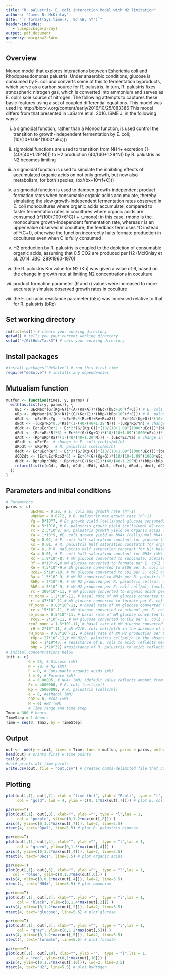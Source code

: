 ```yaml
---
title: "R. palustris- E. coli interaction Model with N2 limitation"
authors: "James B. McKinlay"
date: "`r format(Sys.time(), '%d %B, %Y')`"
header-includes:
   - \usepackage{array}
output: pdf_document
geometry: margin=2.54cm
---
```


## Overview
Monod model that explores interactions between Esherichia coli and Rhodopseudomonas palustris. Under anaerobic conditions, glucose is consumed by E. coli and converts some of this to fermentation byproducts, which serve as a carbon source for R. palustris. In turn, R. palustris fixes atmospheric nitrogen gas, which is converted into ammonium and serves as E. coli's sole source of nitrogen. The following attempts to captures these basic features using a set of coupled differential equations.
This model was used in: http://biorxiv.org/content/early/2016/10/25/083386
This model differs from that presented in LaSarre et al. 2016. ISME J. in the following ways:

(i) a sigmoidal function, rather than a Monod function, is used control the transition to growth-independent fermentation by E. coli; (10/(10+1.09^(1000*uEc)))

(ii) sigmoidal functions are used to transition from NH4+ excretion (1-(40/(40+1.29^N))) to H2 production (40/(40+1.29^N)) by R. palustris as N2 becomes limiting 

(iii) a sigmoidal function is used to simulate the inhibiting effects of accumulated organic acids on not only growth, but now also metabolism, for both species; (bx/(bx+10^(f+C)))

(iv) a sigmoidal function is used to dampen growth-independent product formation rates when consumable organic acids accumulate, thereby simulating the slow growth-independent fermentation rates observed in E. coli monocultures where organic acids accumulate, compared to faster fermentation rates in cocultures where organic acids are consumed (r*(100/(100+6^C)) + r_mono); in this case, rmono is the monoculture growth-independent fermentation rate, whereas r is an upper value observed in coculture; the feedback term uses ^C instead of ^(C+f), otherwise the function incorrectly halts formate production in cocultures even when C is fully consumed

(v) H2 production by R. palustris is coupled to the depletion of consumable organic acids, assuming that 0.5 CO2 are produced per H2 (McKinlay et al. 2014. JBC. 289:1960-1970)

(vi) the R. palustris Km value for N2 (Kn) was given a value of 6, based on the change in growth rate at limiting N2 concentrations in coculture 

(vii) product formation parameter (R and r) values were increased to more accurately simulate observed growth rates in coculture

(viii) the E. coli acid resistance parameter (bEc) was increased relative to that for R. palustris (bRp)

## Set working directory
```r
rm(list=ls()) # clears your working directory
getwd() # tells you your current working directory
setwd("~/GitHub/Task3") # sets your working directory
```

## Install packages
```r
#install.packages("deSolve") # run this first time
require("deSolve") # installs any dependencies
```

## Mutualism function
```r
mutfun <- function(times, y, parms) {
  with(as.list(c(y, parms)), { 
    uEc <- uEcMax*(G/(Kg+G))*(A/(Ka+A))*(bEc/(bEc+10^(f+C))) # E. coli growth rate
    uRp <- uRpMax*(N/(Kn+N))*(C/(Kc+C))*(bRp/(bRp+10^(f+C))) # R. palustris growth rate
    dGdt <- -uEc*Ec/Yg - (uEc*Ec*(Rc+Rf+Re+Rco2)) - Ec*(G/(Kg+G))*(10/(10+1.09^(1000*uEc)))*(bEc/(bEc+10^(f+C)))*((100/(100+6^C))*(rc+rf+re+rco2)+rc_mono+rf_mono+re_mono+rco2_mono)# change in glucose (mM/h); 
    dNdt <- -(uRp*Rp*0.5*Ra)*(1-(40/(40+1.29^N))) -(uRp*Rp/Yn) # change in N2 (mM N2/h; 0.5 accounts for half an N2 consumed for every NH4+ made)
    dCdt <- Ec*uEc*Rc*2 + Ec*2*(G/(Kg+G))*(10/(10+1.09^(1000*uEc)))*(bEc/(bEc+10^(f+C)))*(rc*(100/(100+6^C))+rc_mono) - (uRp*Rp/Yc) - 0.25*Rp*uRp*RhRp - 0.25*Rp*rHp*(C/(Kc+C))*(40/(40+1.29^N))*(bRp/(bRp+10^(f+C))) # change in organic acids except formate (mM/h); 0.25 takes into account both electrons sent to H2 and accomanying carbon to CO2
    dFdt <- (Ec*uEc*Rf*6) + Ec*6*(G/(Kg+G))*(10/(10+1.09^(1000*uEc)))*(bEc/(bEc+10^(f+C)))*(rf*(100/(100+6^C)) + rf_mono) # change in formate (mM/h);  
    dAdt <- (Rp*uRp*Ra)*(1-(40/(40+1.29^N))) - (uEc*Ec/Ya) # change in NH4+ (mM/h) 
    dEcdt <- uEc*Ec  # change in E. coli (cells/ml/h)
    dRpdt <- uRp*Rp   # R. palustris (cells/ml/h)
    dedt <- Ec*uEc*Re*3 + Ec*3*(G/(Kg+G))*(10/(10+1.09^(1000*uEc)))*(bEc/(bEc+10^(f+C)))*(re*(100/(100+6^C))+re_mono) # change in ethanol (mM/h)
    dCO2dt <- (Ec*uEc*Rco2*6) + Ec*6*(G/(Kg+G))*(10/(10+1.09^(1000*uEc)))*(bEc/(bEc+10^(f+C)))*(rco2*(100/(100+6^C))+rco2_mono) + Rp*uRp*RhRp*0.5 + Rp*rHp*0.5*(C/(Kc+C))*(40/(40+1.29^N))*(bRp/(bRp+10^(f+C))) #change in CO2 (mM/h; concentration assumes all CO2 is dissolved); 0.5 CO2 made per H2 based on Rpal resting cell values from McKinlay et al. 2014. JBC. 289:1960-1970.
    dHdt <- Rp*uRp*RhRp + Rp*rHp*(C/(Kc+C))*(40/(40+1.29^N))*(bRp/(bRp+10^(f+C)))+ Ec*uEc*RhEc + Ec*(G/(Kg+G))*(10/(10+1.09^(1000*uEc)))*(bEc/(bEc+10^(f+C)))*(rH*(100/(100+6^C))+rH_mono) #change in H2 (mM/h; concentration assumes all H2 is dissolved) 
    return(list(c(dGdt, dNdt, dCdt, dFdt, dAdt, dEcdt, dRpdt, dedt, dCO2dt, dHdt))) 
  })
}
```

## Parameters and initial conditions
```r
# Parameters
parms <- c(
           uEcMax = 0.28, # E. coli max growth rate (h^-1)
           uRpMax = 0.0772, # R. palustrix max growth rate (h^-1)
           Yg = 8*10^7, # Ec growth yield (cells/umol glucose consumed)
           Yn = 5*10^8, # R. palustris growth yield (cells/umol N2 consumed; assumes all N2 is dissolved)
           Yc = 2.5*10^8, #R. palustris growth yield on organic acids (cells/umol Oacs consumed) 
           Ya = 1*10^9, #E. coli growth yield on NH4+ (cells/umol NH4+ consumed)
           Kg = 0.02, # E. coli half saturation constant for glucose (mM; Buhr et al 1992 J Biol Chem 267:3847-51)
           Kc = 0.01, # R. palustris half saturation constatnt for organic acids (mM; assumed)
           Kn = 6, # R. palustris half saturation constant for N2; based on fitting a MM curve against uRp vs N2 plot
           Ka = 0.01, # E. coli half saturation constant for NH4+ (mM; Khademi et al. 2004 Science 305:1587-1594)
           Rc = 1.9*10^-8, # mM glucose converted to succinate, acetate, and lactate per E. coli cell/ml (umol/cell)
           Rf = 8*10^-9,# mM glucose converted to formate per E. coli cell/ml (umol/cell) 
           Re = 4.5*10^-9,# mM glucose converted to EtOH per E. coli cell/ml (umol/cell) 
           Rco2= 5*10^-10, # mM glucose converted to CO2 per E. coli cell/ml (umol/cell) 
           Ra = 1.5*10^-9, # mM N2 converted to NH4+ per R. palustris Nx cell/ml (umol/Nx cell)
           RhRp = 2*10^-9, # mM H2 produced per R. palustris cell/ml; (umol/cell)
           RhEc = 5*10^-9, # mM H2 produced per E. coli cell/ml; (umol/cell)
           rc = 300*10^-11, # mM glucose converted to organic acids per E. coli cell/ml per h in the absence of growth (umol/cell/h)
          rc_mono = 1.2*10^-11, # basal rate of mM glucose converted to organic acids per E. coli cell/ml/h in the absence of growth, e.g., in E.coli monoculture (umol/cell/h); divided by 2 from previous model since not being doubled by Rpal pull anymore; scaled up by 1.1 to account for new sigmoidal function that only achieves 0.9 x a max value
           rf = 47*10^-11,# mM glucose converted to formate per E. coli cell/ml/h in the absence of growth (umol/cell/h)
          rf_mono = 0.83*10^-11, # basal rate of mM glucose converted to formate per E. coli cell/ml/h in the absence of growth, e.g., in E.coli monoculture (umol/cell/h)
           re = 15*10^-11, # mM glucose converted to ethanol per E. coli cell/ml per h in the absence of growth (umol/cell/h)
          re_mono = 0.5*10^-11, # basal rate of mM glucose converted to ethanol per E. coli cell/ml/h in the absence of growth, e.g., in E.coli monoculture (umol/cell/h)
           rco2 = 2*10^-11, # mM glucose converted to CO2 per E. coli cell/ml/h in the absence of growth (umol/cell/h)
          rco2_mono = 1.3*10^-11, # basal rate of mM glucose converted to CO2 per E. coli cell/ml/h in the absence of growth, e.g., in E.coli monoculture (umol/cell/h)
           rH = 2*10^-11, # mM H2/E. coli cell/ml/h in the absence of growth (umol/cell/h)
          rH_mono = 0.83*10^-11, # basal rate of mM H2 production per E. coli cell/ml per h in the absence of growth, e.g., in E.coli monoculture (umol/cell/h)
           rHp = 27*10^-11,# mM H2/R. palustris cell/ml/h in the absence of growth (umol/cell/h)
           bEc = 1*10^43, # resistance of E. coli to acid; reflects medium buffering
           bRp = 1*10^32) #resistance of R. palustris to acid; reflects medium buffering
# initial concentrations below
init <- c( 
          G = 25, # Glucose (mM)  
          N = 70, # N2 (mM) 
          C = 0, # Consumable organic acids (mM)
          f = 0, # Formate (mM)
          A = 0.00005, # NH4+ (mM) (default value reflects amount from ammonium molybdate)
          Ec = 4000000, # E. coli (cells/ml)
          Rp = 36000000, # R. palustris (cells/ml)
          e = 0, #ethanol (mM)
          CO2 = 0, #CO2 (mM)
          H = 0) #H2 (mM)
          # Time range and time step
Tmax = 300 # hours
TimeStep = 1 #hours
Time = seq(0, Tmax, by = TimeStep)
```

## Output
```r
out <-  ode(y = init, times = Time, func = mutfun, parms = parms, method = "lsode")
head(out) # prints first 6 time points
tail(out)
#out# prints all time points
write.csv(out, file = "out.csv") # creates comma-delimited file that can be pasted into spreadsheet for graphing
```

## Plotting
```r
plot(out[,1], out[,7], xlab = "time (hr)", ylab = "Ecoli", type = "l", las = 1, 
     col = "gold", lwd = 4, ylim = c(0, 1*max(out[,7]))) # plot E. coli biomass

par(new=T)
plot(out[,1], out[,8], xlab="", ylab ="", type = "l",las = 1,
     col = "purple", ylim=c(0,1.2*max(out[,8])) )
axis(4, ylim=c(0,1.2*max(out[,7])), lwd=2, line=3.5)
mtext(4, text="Rpal", line=5.5) # plot R. palustris biomass

par(new=T)
plot(out[,1], out[,4], xlab="", ylab ="",  type = "l",las = 1,
     col = "green", ylim=c(0,1.3*max(out[,4])) )
axis(4, ylim=c(0,1.2*max(out[,4])), lwd=2, line=3.5)
mtext(4, text="Oacs", line=5.5) # plot organic acids

par(new=T)
plot(out[,1], out[,6], xlab="", ylab ="",  type = "l",las = 1,
   col = "blue", ylim=c(0,1.3*max(out[,6])) )
axis(4, ylim=c(0,0.1*max(out[,4])), lwd=2, line=3.5)
mtext(4, text="NH4+", line=5.5) # plot ammonium

par(new=T)
plot(out[,1], out[,2], xlab="", ylab ="",  type = "l",las = 1,
     col = "black", ylim=c(0,1.4*max(out[,2])) )
axis(4, ylim=c(0,1.2*max(out[,2])), lwd=2, line=3.5)
mtext(4, text="glucose", line=5.5) # plot glucose

par(new=T)
plot(out[,1], out[,5], xlab="", ylab ="",  type = "l",las = 1,
     col = "gray", ylim=c(0,1.2*max(out[,5])) )
axis(4, ylim=c(0,1.2*max(out[,5])), lwd=2, line=3.5)
mtext(4, text="formate", line=5.5) # plot formate

par(new=T)
plot(out[,1], out[,10], xlab="", ylab ="",  type = "l",las = 1,
     col = "red", ylim=c(0,1*max(out[,10])) )
axis(4, ylim=c(0,1.2*max(out[,10])), lwd=2, line=3.5)
mtext(4, text="H2", line=5.5) # plot hydrogen
```
